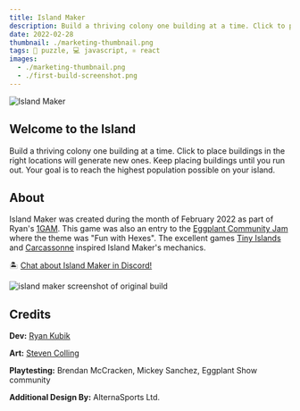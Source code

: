 ```yaml
---
title: Island Maker
description: Build a thriving colony one building at a time. Click to place buildings in the right locations will generate new ones. Keep placing buildings until you run out. Your goal is to reach the highest population possible on your island.
date: 2022-02-28
thumbnail: ./marketing-thumbnail.png
tags: 🧩 puzzle, 💻 javascript, ⚛️ react
images:
  - ./marketing-thumbnail.png
  - ./first-build-screenshot.png
---
```


![Island Maker](./marketing-banner.png)

## Welcome to the Island

Build a thriving colony one building at a time. Click to place buildings in the right locations will generate new ones. Keep placing buildings until you run out. Your goal is to reach the highest population possible on your island.

<NoSsrIslandMakerEmbed />

## About

Island Maker was created during the month of February 2022 as part of Ryan's [1GAM](https://onegameamonth.com/). This game was also an entry to the [Eggplant Community Jam](https://itch.io/jam/hexes-eggplant-podcast-community-game-jam-12) where the theme was "Fun with Hexes". The excellent games [Tiny Islands](https://dr-d-king.itch.io/tiny-islands) and [Carcassonne](https://boardgamegeek.com/boardgame/822/carcassonne) inspired Island Maker's mechanics.

🏝 [Chat about Island Maker in Discord!](https://discord.gg/VMymDhn)

![island maker screenshot of original build](./first-build-screenshot.png)

## Credits

**Dev:** [Ryan Kubik](https://ryankubik.com/)

**Art:** [Steven Colling](https://www.stevencolling.com/)

**Playtesting:** Brendan McCracken, Mickey Sanchez, Eggplant Show community

**Additional Design By:** AlternaSports Ltd.
